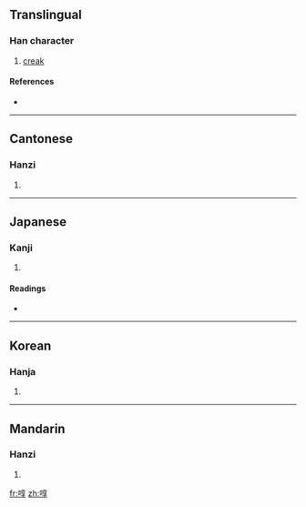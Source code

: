 ==Translingual==

===Han character===
{{Han char|rn=30|rad=口|as=08|sn=11|four=6004<sub>7</sub>|canj=口卜口木 (RYRD)}}

# [[creak]]

====References====
* {{Han ref|kx=0195.080|dkj=03812|dj=0416.080|hdz=10644.140|uh=554D|ud=21837|bh=D474|bd=54388}}

----

==Cantonese==

===Hanzi===
{{yue-hanzi|jyut=|y=teun1}}

# {{defn|Cantonese|sort=口08}}

----

==Japanese==

===Kanji===
{{ja-kanji|grade=|rs=口08}}

# {{defn|Japanese|sort=口08}}

====Readings====
* {{ja-readings|on=[[とん]] (ton), [[どん]] (don), [[しゅん]] (shun), [[たい]] (tai), [[て]] (te), [[きょう]] (kyō), [[かう]] (kau)|kun=[[いき]] (iki)}}

----

==Korean==

===Hanja===
{{ko-hanja|hangeul=톤|rv=ton|mr=t'on}}

# {{defn|Korean|sort=口08}}

----

==Mandarin==

===Hanzi===
{{cmn-hanzi|pin=[[dié]] ([[die2]]), [[tūn]] ([[tun1]])|wg=tieh<sup>2</sup>, t'un<sup>1</sup>}}

# {{defn|Mandarin|sort=口08}}

[[fr:啍]]
[[zh:啍]]